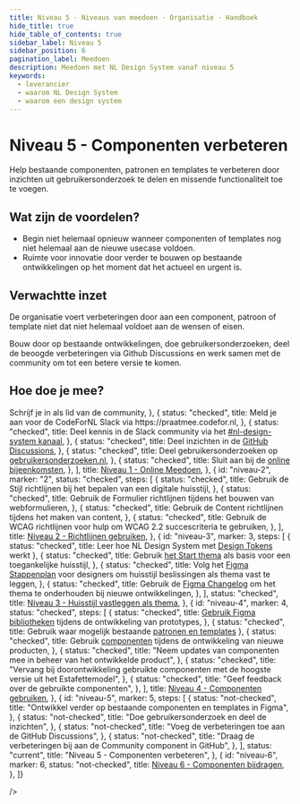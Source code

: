 ```yaml
---
title: Niveau 5 · Niveaus van meedoen · Organisatie · Handboek
hide_title: true
hide_table_of_contents: true
sidebar_label: Niveau 5
sidebar_position: 6
pagination_label: Meedoen
description: Meedoen met NL Design System vanaf niveau 5
keywords:
  - leverancier
  - waarom NL Design System
  - waarom een design system
---
```



# Niveau 5 - Componenten verbeteren

Help bestaande componenten, patronen en templates te verbeteren door inzichten uit gebruikersonderzoek te delen en missende functionaliteit toe te voegen.

## Wat zijn de voordelen?

- Begin niet helemaal opnieuw wanneer componenten of templates nog niet helemaal aan de nieuwe usecase voldoen.
- Ruimte voor innovatie door verder te bouwen op bestaande ontwikkelingen op het moment dat het actueel en urgent is.

## Verwachtte inzet

De organisatie voert verbeteringen door aan een component, patroon of template niet dat niet helemaal voldoet aan de wensen of eisen.

Bouw door op bestaande ontwikkelingen, doe gebruikersonderzoeken, deel de beoogde verbeteringen via Github Discussions en werk samen met de community om tot een betere versie te komen.

## Hoe doe je mee?

<div className="ma-theme">
  <Status
    collapsible
    expandedSteps={['niveau-5']}
    steps={[
      {
        id: "niveau-1",
        marker: "1",
        status: "checked",
        steps: [
          {
            status: "checked",
            title: <span><Link href="/community/sluit-je-aan">Schrijf je in</Link> als lid van de community</span>,
          },
          {
            status: "checked",
            title: <span>Meld je aan voor de CodeForNL Slack via <Link href="https://praatmee.codefor.nl">https://praatmee.codefor.nl</Link></span>,
          },
          {
            status: "checked",
            title: <span>Deel kennis in de Slack community via het <a href="https://codefornl.slack.com/archives/C7KDQRXMZ">#nl-design-system kanaal</a></span>,
          },
          {
            status: "checked",
            title: <span>Deel inzichten in de <a href="https://github.com/orgs/nl-design-system/discussions">GitHub Discussions</a></span>,
          },
          {
            status: "checked",
            title: <span>Deel gebruikersonderzoeken op <a href="https://gebruikersonderzoeken.nl">gebruikersonderzoeken.nl</a></span>,
          },
          {
            status: "checked",
            title: <span>Sluit aan bij de <a href="/community/events/overzicht/">online bijeenkomsten</a></span>,
          },
        ],
        title: <a href="/handboek/niveaus-van-meedoen/niveau-1/">Niveau 1 - Online Meedoen</a>,
      },
      {
        id: "niveau-2",
        marker: "2",
        status: "checked",
        steps: [
          {
            status: "checked",
            title: <span>Gebruik <Link href="/richtlijnen/stijl/">de Stijl richtlijnen</Link> bij het bepalen van een digitale huisstijl</span>,
          },
          {
            status: "checked",
            title: <span>Gebruik <Link href="/richtlijnen/formulieren/">de Formulier richtlijnen</Link> tijdens het bouwen van webformulieren</span>,
          },
          {
            status: "checked",
            title: <span>Gebruik <Link href="/richtlijnen/content/">de Content richtlijnen</Link> tijdens het maken van content</span>,
          },
          {
            status: "checked",
            title: <span>Gebruik <Link href="/richtlijnen/content/">de WCAG richtlijnen</Link> voor hulp om WCAG 2.2 succescriteria te gebruiken</span>,
          },
        ],
        title: <a href="/handboek/niveaus-van-meedoen/niveau-2/">Niveau 2 - Richtlijnen gebruiken</a>,
      },
      {
        id: "niveau-3",
        marker: 3,
        steps: [
          {
            status: "checked",
            title: <span>Leer hoe NL Design System met <a href="/handboek/huisstijl/design-tokens/">Design Tokens</a> werkt</span>
          },
          {
            status: "checked",
            title: <span>Gebruik <a href="/handboek/huisstijl/themas/start-thema/">het Start thema</a> als basis voor een toegankelijke huisstijl</span>,
          },
          {
            status: "checked",
            title: <span>Volg het <a href="/handboek/designer/figma-stappenplan/">Figma Stappenplan</a> voor designers om huisstijl beslissingen als thema vast te leggen</span>,
          },
          {
            status: "checked",
            title: <span>Gebruik de <a href="/handboek/designer/figma-changelog/">Figma Changelog</a> om het thema te onderhouden bij nieuwe ontwikkelingen</span>,
          },
        ],
        status: "checked",
        title: <a href="/handboek/niveaus-van-meedoen/niveau-3/">Niveau 3 - Huisstijl vastleggen als thema</a>,
      },
      {
        id: "niveau-4",
        marker: 4,
        status: "checked",
        steps: [
          {
            status: "checked",
            title: <span><a href="/handboek/designer/figma-stappenplan/#figma-bibliotheken">Gebruik Figma bibliotheken</a> tijdens de ontwikkeling van prototypes</span>,
          },
          {
            status: "checked",
            title: <span>Gebruik waar mogelijk bestaande <a href="/voorbeelden/patronen-en-templates/">patronen en templates</a></span>
          },
          {
            status: "checked",
            title: <span>Gebruik <a href="/componenten">componenten</a> tijdens de ontwikkeling van nieuwe producten</span>,
          },
          {
            status: "checked",
            title: "Neem updates van componenten mee in beheer van het ontwikkelde product",
          },
          {
            status: "checked",
            title: "Vervang bij doorontwikkeling gebruikte componenten met de hoogste versie uit het Estafettemodel",
          },
          {
            status: "checked",
            title: "Geef feedback over de gebruikte componenten",
          },
        ],
        title: <a href="/handboek/niveaus-van-meedoen/niveau-4/">Niveau 4 - Componenten gebruiken</a>,
      },
      {
        id: "niveau-5",
        marker: 5,
        steps: [
          {
            status: "not-checked",
            title: "Ontwikkel verder op bestaande componenten en templates in Figma",
          },
          {
            status: "not-checked",
            title: "Doe gebruikersonderzoek en deel de inzichten",
          },
          {
            status: "not-checked",
            title: "Voeg de verbeteringen toe aan de GitHub Discussions",
          },
          {
            status: "not-checked",
            title: "Draag de verbeteringen bij aan de Community component in GitHub",
          },
        ],
        status: "current",
        title: "Niveau 5 - Componenten verbeteren",
      },
      {
        id: "niveau-6",
        marker: 6,
        status: "not-checked",
        title: <a href="/handboek/niveaus-van-meedoen/niveau-6/">Niveau 6 - Componenten bijdragen</a>,
      },
    ]}

/>

</div>
